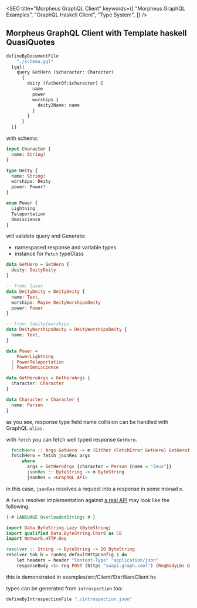 

<SEO
  title="Morpheus GraphQL Client"
  keywords={[
    "Morpheus GraphQL Examples",
    "GraphQL Haskell Client",
    "Type System",
  ]}
/>

## Morpheus GraphQL Client with Template haskell QuasiQuotes

```hs
defineByDocumentFile
    "./schema.gql"
  [gql|
    query GetHero ($character: Character)
      {
        deity (fatherOf:$character) {
          name
          power
          worships {
            deity2Name: name
          }
        }
      }
  |]
```

with schema:

```graphql
input Character {
  name: String!
}

type Deity {
  name: String!
  worships: Deity
  power: Power!
}

enum Power {
  Lightning
  Teleportation
  Omniscience
}
```

will validate query and Generate:

- namespaced response and variable types
- instance for `Fetch` typeClass

```haskell
data GetHero = GetHero {
  deity: DeityDeity
}

-- from: {user
data DeityDeity = DeityDeity {
  name: Text,
  worships: Maybe DeityWorshipsDeity
  power: Power
}

-- from: {deity{worships
data DeityWorshipsDeity = DeityWorshipsDeity {
  name: Text,
}

data Power =
    PowerLightning
  | PowerTeleportation
  | PowerOmniscience

data GetHeroArgs = GetHeroArgs {
  character: Character
}

data Character = Character {
  name: Person
}
```

as you see, response type field name collision can be handled with GraphQL `alias`.

with `fetch` you can fetch well typed response `GetHero`.

```haskell
  fetchHero :: Args GetHero -> m (Either (FetchError GetHero) GetHero)
  fetchHero = fetch jsonRes args
      where
        args = GetHeroArgs {character = Person {name = "Zeus"}}
        jsonRes :: ByteString -> m ByteString
        jsonRes = <GraphQL APi>
```

in this case, `jsonRes` resolves a request into a response in some monad `m`.

A `fetch` resolver implementation against [a real API](https://swapi.graph.cool) may look like the following:

```haskell
{-# LANGUAGE OverloadedStrings #-}

import Data.ByteString.Lazy (ByteString)
import qualified Data.ByteString.Char8 as C8
import Network.HTTP.Req

resolver :: String -> ByteString -> IO ByteString
resolver tok b = runReq defaultHttpConfig $ do
    let headers = header "Content-Type" "application/json"
    responseBody <$> req POST (https "swapi.graph.cool") (ReqBodyLbs b) lbsResponse headers
```

this is demonstrated in examples/src/Client/StarWarsClient.hs

types can be generated from `introspection` too:

```haskell
defineByIntrospectionFile "./introspection.json"
```
